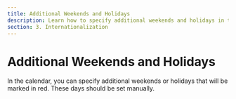 ```yaml
---
title: Additional Weekends and Holidays
description: Learn how to specify additional weekends and holidays in the calendar. Mark these days in red by setting them manually.
section: 3. Internationalization
---
```


# Additional Weekends and Holidays

In the calendar, you can specify additional weekends or holidays that will be marked in red. These days should be set manually.

<Sandbox example="internationalization-weekends-and-holidays" />
